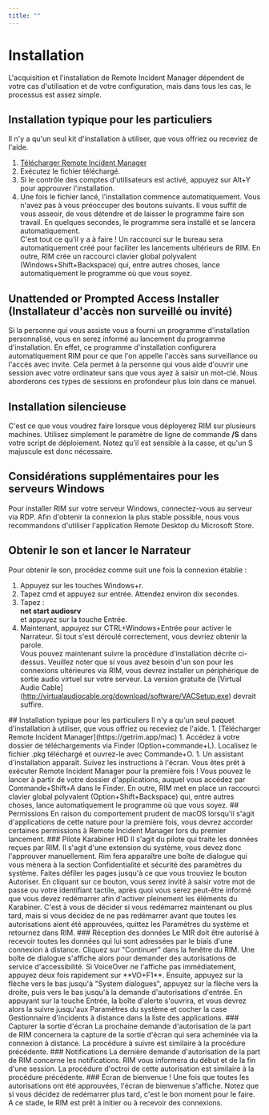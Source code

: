 ```yaml
---
title: ""
---
```



# Installation
L'acquisition et l'installation de Remote Incident Manager dépendent de votre cas d'utilisation et de votre configuration, mais dans tous les cas, le processus est assez simple.
<Windows>
## Installation typique pour les particuliers
Il n'y a qu'un seul kit d'installation à utiliser, que vous offriez ou receviez de l'aide.
1. [Télécharger Remote Incident Manager](https://getrim.app/win)
1. Exécutez le fichier téléchargé.
1. Si le contrôle des comptes d'utilisateurs est activé, appuyez sur Alt+Y pour approuver l'installation.
1. Une fois le fichier lancé, l'installation commence automatiquement. Vous n'avez pas à vous préoccuper des boutons suivants. Il vous suffit de vous asseoir, de vous détendre et de laisser le programme faire son travail. En quelques secondes, le programme sera installé et se lancera automatiquement.  
C'est tout ce qu'il y a à faire ! Un raccourci sur le bureau sera automatiquement créé pour faciliter les lancements ultérieurs de RIM. En outre, RIM crée un raccourci clavier global polyvalent (Windows+Shift+Backspace) qui, entre autres choses, lance automatiquement le programme où que vous soyez.
## Unattended or Prompted Access Installer (Installateur d'accès non surveillé ou invité)
Si la personne qui vous assiste vous a fourni un programme d'installation personnalisé, vous en serez informé au lancement du programme d'installation. En effet, ce programme d'installation configurera automatiquement RIM pour ce que l'on appelle l'accès sans surveillance ou l'accès avec invite. Cela permet à la personne qui vous aide d'ouvrir une session avec votre ordinateur sans que vous ayez à saisir un mot-clé. Nous aborderons ces types de sessions en profondeur plus loin dans ce manuel.
## Installation silencieuse
C'est ce que vous voudrez faire lorsque vous déployerez RIM sur plusieurs machines. Utilisez simplement le paramètre de ligne de commande **/S** dans votre script de déploiement. Notez qu'il est sensible à la casse, et qu'un S majuscule est donc nécessaire.
## Considérations supplémentaires pour les serveurs Windows
Pour installer RIM sur votre serveur Windows, connectez-vous au serveur via RDP. Afin d'obtenir la connexion la plus stable possible, nous vous recommandons d'utiliser l'application Remote Desktop du Microsoft Store.
## Obtenir le son et lancer le Narrateur
Pour obtenir le son, procédez comme suit une fois la connexion établie :
1. Appuyez sur les touches Windows+r.
1. Tapez cmd et appuyez sur entrée. Attendez environ dix secondes.
1. Tapez :  
**net start audiosrv**  
et appuyez sur la touche Entrée.
1. Maintenant, appuyez sur CTRL+Windows+Entrée pour activer le Narrateur. Si tout s'est déroulé correctement, vous devriez obtenir la parole.  
Vous pouvez maintenant suivre la procédure d'installation décrite ci-dessus.
Veuillez noter que si vous avez besoin d'un son pour les connexions ultérieures via RIM, vous devrez installer un périphérique de sortie audio virtuel sur votre serveur. La version gratuite de [Virtual Audio Cable] (http://virtualaudiocable.org/download/software/VACSetup.exe) devrait suffire.
</Windows>
<MacOS>
## Installation typique pour les particuliers
Il n'y a qu'un seul paquet d'installation à utiliser, que vous offriez ou receviez de l'aide.
1. [Télécharger Remote Incident Manager](https://getrim.app/mac)
1. Accédez à votre dossier de téléchargements via Finder (Option+commande+L). Localisez le fichier .pkg téléchargé et ouvrez-le avec Commande+O.
1. Un assistant d'installation apparaît. Suivez les instructions à l'écran.  
Vous êtes prêt à exécuter Remote Incident Manager pour la première fois ! Vous pouvez le lancer à partir de votre dossier d'applications, auquel vous accédez par Commande+Shift+A dans le Finder. En outre, RIM met en place un raccourci clavier global polyvalent (Option+Shift+Backspace) qui, entre autres choses, lance automatiquement le programme où que vous soyez.
## Permissions
En raison du comportement prudent de macOS lorsqu'il s'agit d'applications de cette nature pour la première fois, vous devrez accorder certaines permissions à Remote Incident Manager lors du premier lancement.
### Pilote Karabiner HID
Il s'agit du pilote qui traite les données reçues par RIM. Il s'agit d'une extension du système, vous devez donc l'approuver manuellement. Rim fera apparaître une boîte de dialogue qui vous mènera à la section Confidentialité et sécurité des paramètres du système. Faites défiler les pages jusqu'à ce que vous trouviez le bouton Autoriser. En cliquant sur ce bouton, vous serez invité à saisir votre mot de passe ou votre identifiant tactile, après quoi vous serez peut-être informé que vous devez redémarrer afin d'activer pleinement les éléments du Karabiner. C'est à vous de décider si vous redémarrez maintenant ou plus tard, mais si vous décidez de ne pas redémarrer avant que toutes les autorisations aient été approuvées, quittez les Paramètres du système et retournez dans RIM.
### Réception des données
Le MIR doit être autorisé à recevoir toutes les données qui lui sont adressées par le biais d'une connexion à distance.  
Cliquez sur "Continuer" dans la fenêtre du RIM. Une boîte de dialogue s'affiche alors pour demander des autorisations de service d'accessibilité. Si VoiceOver ne l'affiche pas immédiatement, appuyez deux fois rapidement sur **VO+F1**. Ensuite, appuyez sur la flèche vers le bas jusqu'à "System dialogues", appuyez sur la flèche vers la droite, puis vers le bas jusqu'à la demande d'autorisations d'entrée. En appuyant sur la touche Entrée, la boîte d'alerte s'ouvrira, et vous devrez alors la suivre jusqu'aux Paramètres du système et cocher la case Gestionnaire d'incidents à distance dans la liste des applications.
### Capturer la sortie d'écran
La prochaine demande d'autorisation de la part de RIM concernera la capture de la sortie d'écran qui sera acheminée via la connexion à distance. La procédure à suivre est similaire à la procédure précédente.
### Notifications
La dernière demande d'autorisation de la part de RIM concerne les notifications. RIM vous informera du début et de la fin d'une session. La procédure d'octroi de cette autorisation est similaire à la procédure précédente.
### Écran de bienvenue !
Une fois que toutes les autorisations ont été approuvées, l'écran de bienvenue s'affiche. Notez que si vous décidez de redémarrer plus tard, c'est le bon moment pour le faire. A ce stade, le RIM est prêt à initier ou à recevoir des connexions.
</MacOS>
